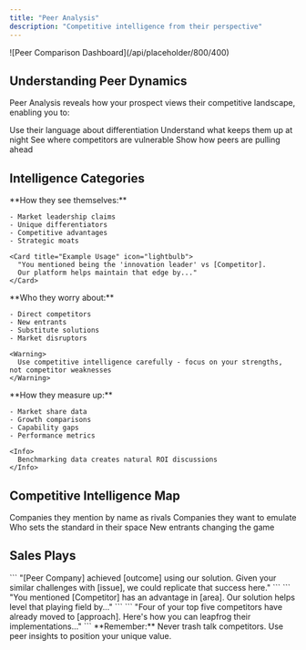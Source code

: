 ```yaml
---
title: "Peer Analysis"
description: "Competitive intelligence from their perspective"
---
```


<Frame>
  ![Peer Comparison Dashboard](/api/placeholder/800/400)
</Frame>

## Understanding Peer Dynamics

Peer Analysis reveals how your prospect views their competitive landscape, enabling you to:

<Steps>
  <Step title="Position Against Competitors">
    Use their language about differentiation
  </Step>
  <Step title="Identify Industry Pressure">
    Understand what keeps them up at night
  </Step>
  <Step title="Find Displacement Opportunities">
    See where competitors are vulnerable
  </Step>
  <Step title="Create Competitive Urgency">
    Show how peers are pulling ahead
  </Step>
</Steps>

## Intelligence Categories

<Tabs>
  <Tab title="🏆 Positioning">
    **How they see themselves:**

    - Market leadership claims
    - Unique differentiators
    - Competitive advantages
    - Strategic moats

    <Card title="Example Usage" icon="lightbulb">
      "You mentioned being the 'innovation leader' vs [Competitor].
      Our platform helps maintain that edge by..."
    </Card>
  </Tab>
  <Tab title="⚔️ Threats">
    **Who they worry about:**

    - Direct competitors
    - New entrants
    - Substitute solutions
    - Market disruptors

    <Warning>
      Use competitive intelligence carefully - focus on your strengths, not competitor weaknesses
    </Warning>
  </Tab>
  <Tab title="📊 Benchmarks">
    **How they measure up:**

    - Market share data
    - Growth comparisons
    - Capability gaps
    - Performance metrics

    <Info>
      Benchmarking data creates natural ROI discussions
    </Info>
  </Tab>
</Tabs>

## Competitive Intelligence Map

<CardGroup cols={2}>
  <Card title="Direct Competitors" icon="sword" color="#ef4444">
    Companies they mention by name as rivals
  </Card>
  <Card title="Aspirational Peers" icon="star" color="#eab308">
    Companies they want to emulate
  </Card>
  <Card title="Category Leaders" icon="crown" color="#8b5cf6">
    Who sets the standard in their space
  </Card>
  <Card title="Disruptors" icon="bolt" color="#06b6d4">
    New entrants changing the game
  </Card>
</CardGroup>

## Sales Plays

<AccordionGroup>
  <Accordion title="The Peer Success Story" icon="trophy">
    ```
    "[Peer Company] achieved [outcome] using our solution. 
    Given your similar challenges with [issue], we could 
    replicate that success here."
    ```
  </Accordion>
  <Accordion title="The Competitive Gap" icon="chart-line">
    ```
    "You mentioned [Competitor] has an advantage in [area]. 
    Our solution helps level that playing field by..."
    ```
  </Accordion>
  <Accordion title="The Industry Trend" icon="trending-up">
    ```
    "Four of your top five competitors have already moved to 
    [approach]. Here's how you can leapfrog their implementations..."
    ```
  </Accordion>
</AccordionGroup>

<Check>
  **Remember:** Never trash talk competitors. Use peer insights to position your unique value.
</Check>